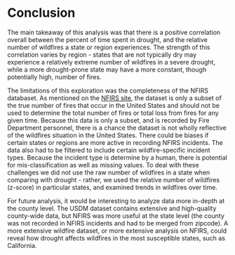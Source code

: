 # Conclusion

The main takeaway of this analysis was that there is a positive correlation overall between the percent of time spent in drought, and the relative number of wildfires a state or region experiences. The strength of this correlation varies by region - states that are not typically dry may experience a relatively extreme number of wildfires in a severe drought, while a more drought-prone state may have a more constant, though potentially high, number of fires.

The limitations of this exploration was the completeness of the NFIRS databaset. As mentioned on the [NFIRS site](https://www.fema.gov/about/openfema/data-sets/fema-usfa-nfirs-annual-data), the dataset is only a subset of the true number of fires that occur in the United States and should not be used to determine the total number of fires or total loss from fires for any given time. Because this data is only a subset, and is recorded by Fire Department personnel, there is a chance the dataset is not wholly reflective of the wildfires situation in the United States. There could be biases if certain states or regions are more active in recording NFIRS incidents. The data also had to be filtered to include certain wildfire-specific incident types. Because the incident type is determine by a human, there is potential for mis-classification as well as missing values. To deal with these challenges we did not use the raw number of wildfires in a state when comparing with drought - rather, we used the relative number of wildfires (z-score) in particular states, and examined trends in wildfires over time. 

For future analysis, it would be interesting to analyze data more in-depth at the county level. The USDM dataset contains extensive and high-quality county-wide data, but NFIRS was more useful at the state level (the county was not recorded in NFIRS incidents and had to be merged from zipcode). A more extensive wildfire dataset, or more extensive analysis on NFIRS, could reveal how drought affects wildfires in the most susceptible states, such as California. 

